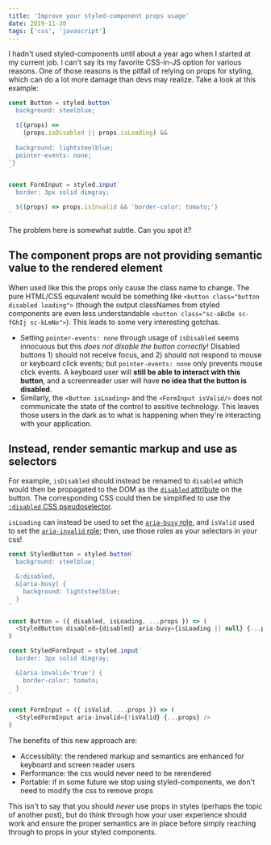 ```yaml
---
title: 'Improve your styled-component props usage'
date: 2019-11-30
tags: ['css', 'javascript']
---
```


I hadn't used styled-components until about a year ago when I started at my current job. I can't say its my favorite CSS-in-JS option for various reasons. One of those reasons is the pitfall of relying on props for styling, which can do a lot more damage than devs may realize. Take a look at this example:

```js
const Button = styled.button`
  background: steelblue;

  ${(props) =>
    (props.isDisabled || props.isLoading) &&
    `
  background: lightsteelblue;
  pointer-events: none;
`}
`

const FormInput = styled.input`
  border: 3px solid dimgray;

  ${(props) => props.isInvalid && 'border-color: tomato;'}
`
```

The problem here is somewhat subtle. Can you spot it?

## The component props are not providing semantic value to the rendered element

When used like this the props only cause the class name to change. The pure HTML/CSS equivalent would be something like `<button class="button disabled loading">` (though the output classNames from styled components are even less understandable `<button class="sc-aBcDe sc-fGhIj sc-kLmNo">`). This leads to some very interesting gotchas.

- Setting `pointer-events: none` through usage of `isDisabled` seems innocuous but this _does not disable the button correctly_! Disabled buttons 1) should not receive focus, and 2) should not respond to mouse or keyboard click events; but `pointer-events: none` only prevents mouse click events. A keyboard user will **still be able to interact with this button**, and a screenreader user will have **no idea that the button is disabled**.
- Similarly, the `<Button isLoading>` and the `<FormInput isValid/>` does not communicate the state of the control to assitive technology. This leaves those users in the dark as to what is happening when they're interacting with your application.

## Instead, render semantic markup and use as selectors

For example, `isDisabled` should instead be renamed to `disabled` which would then be propagated to the DOM as the [`disabled` attribute](https://www.w3.org/TR/2014/REC-html5-20141028/forms.html#concept-fe-disabled) on the button. The corresponding CSS could then be simplified to use the [`:disabled` CSS pseudoselector](https://developer.mozilla.org/en-US/docs/Web/CSS/:disabled).

`isLoading` can instead be used to set the [`aria-busy` role](https://www.w3.org/TR/wai-aria-1.0/states_and_properties#aria-busy), and `isValid` used to set the [`aria-invalid` role](https://www.w3.org/TR/wai-aria-1.0/states_and_properties#aria-invalid); then, use those roles as your selectors in your css!

```js
const StyledButton = styled.button`
  background: steelblue;

  &:disabled,
  &[aria-busy] {
    background: lightsteelblue;
  }
`

const Button = ({ disabled, isLoading, ...props }) => (
  <StyledButton disabled={disabled} aria-busy={isLoading || null} {...props} />
)

const StyledFormInput = styled.input`
  border: 3px solid dimgray;

  &[aria-invalid='true'] {
    border-color: tomato;
  }
`

const FormInput = ({ isValid, ...props }) => (
  <StyledFormInput aria-invalid={!isValid} {...props} />
)
```

The benefits of this new approach are:

- Accessiblity: the rendered markup and semantics are enhanced for keyboard and screen reader users
- Performance: the css would never need to be rerendered
- Portable: if in some future we stop using styled-components, we don't need to modify the css to remove props

This isn't to say that you should _never_ use props in styles (perhaps the topic of another post), but do think through how your user experience should work and ensure the proper semantics are in place before simply reaching through to props in your styled components.
